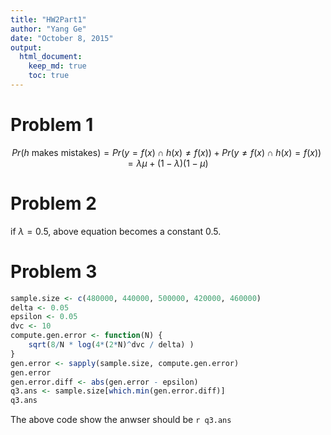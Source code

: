 ```yaml
---
title: "HW2Part1"
author: "Yang Ge"
date: "October 8, 2015"
output: 
  html_document:
    keep_md: true
    toc: true
---
```


# Problem 1

$$
Pr(h\ \text{makes mistakes}) = Pr(y=f(x) \cap h(x) \ne f(x)) + Pr(y \ne f(x) \cap h(x) = f(x))
= \lambda\mu + (1-\lambda)(1-\mu)
$$

# Problem 2

if $\lambda = 0.5$, above equation becomes a constant 0.5.

# Problem 3

```r
sample.size <- c(480000, 440000, 500000, 420000, 460000)
delta <- 0.05
epsilon <- 0.05
dvc <- 10
compute.gen.error <- function(N) {
    sqrt(8/N * log(4*(2*N)^dvc / delta) )
}
gen.error <- sapply(sample.size, compute.gen.error)
gen.error
gen.error.diff <- abs(gen.error - epsilon)
q3.ans <- sample.size[which.min(gen.error.diff)]
q3.ans
```

The above code show the anwser should be `r q3.ans`


